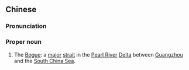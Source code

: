 {{also|虎门}}
==Chinese==
{{zh-forms|s=虎门|[[tiger]]|[[door]]<br>[[gate]]}}
{{wikipedia|Humen (strait)|Humen}}

===Pronunciation===
{{zh-pron
|m=Hǔmén
|c=fu2 mun4
|cat=pn
}}

===Proper noun===
{{zh-proper noun}}

# The [[Bogue]]: a [[major]] [[strait]] in the [[Pearl River]] [[delta|Delta]] between [[Guangzhou]] and the [[South China Sea]].